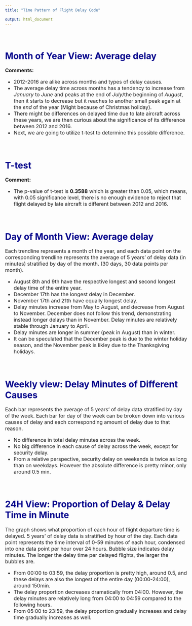 ```yaml
---
title: "Time Pattern of Flight Delay Code"

output: html_document
---
```


<style type="text/css">

body{ /* Normal  */
      font-size: 16px;
  }
}
h1.title {
  font-size: 30px;
  color: DarkBlue;
}
h1 { /* Header 1 */
  font-size: 28px;
  color: DarkBlue;
}
h2 { /* Header 2 */
    font-size: 16px;
  color: DarkBlue;
}

}
code.r{ /* Code block */
    font-size: 12px;
}
pre { /* Code block - determines code spacing between lines */
    font-size: 14px;
}
</style>

\


# Month of Year View: Average delay

**Comments:**

* 2012-2016 are alike across months and types of delay causes. 
* The average delay time across months has a tendency to increase from $January$ to $June$ and peaks at the end of $July$/the beginning of $August$, then it starts to decrease but it reaches to another small peak again at the $end$ of the year (Might because of Christmas holiday). \
* There might be differences on delayed time due to late aircraft across these years, we are then curious about the significance of its difference between 2012 and 2016. 
* Next, we are going to utilize t-test to determine this possible difference.

\


# T-test

**Comment:**

* The p-value of t-test is **0.3588** which is greater than 0.05, which means, with 0.05 significance level, there is no enough evidence to reject that flight delayed by late aircraft is different between 2012 and 2016.

\


# Day of Month View: Average delay

Each trendline represents a month of the year, and each data point on the corresponding trendline represents the average of 5 years' of delay data (in minutes) stratified by day of the month.  (30 days, 30 data points per month). 

* August 8th and 9th have the respective longest and second longest delay time of the entire year.  
* December 17th has the longest delay in December. 
* November 17th and 21th have equally longest delay. 
* Delay minutes increase from May to August, and decrease from August to November. December does not follow this trend, demonstrating instead longer delays than in November. Delay minutes are relatively stable through January to April. 
* Delay minutes are longer in summer (peak in August) than in winter. 
* It can be speculated that the December peak is due to the winter holiday season, and the November peak is likley due to the Thanksgiving holidays. 

\


# Weekly view: Delay Minutes of Different Causes

Each bar represents the average of 5 years' of delay data stratified by day of the week. Each bar for day of the week can be broken down into various causes of delay and each corresponding amount of delay due to that reason. 

* No difference in total delay minutes across the week.
* No big difference in each cause of delay across the week, except for security delay.
* From a relative perspective, security delay on weekends is twice as long than on weekdays. However the absolute difference is pretty minor, only around 0.5 min.

\


# 24H View: Proportion of Delay & Delay Time in Minute

The graph shows what proportion of each hour of flight departure time is delayed. 5 years' of delay data is stratified by hour of the day. Each data point represents the time interval of 0-59 minutes of each hour, condensed into one data point per hour over 24 hours. Bubble size indicates delay minutes. The longer the delay time per delayed flights, the larger the bubbles are. 

* From 00:00 to 03:59, the delay proportion is pretty high, around 0.5, and these delays are also the longest of the entire day (00:00-24:00), around 150min. 
* The delay proportion decreases dramatically from 04:00. However, the delay minutes are relatively long from 04:00 to 04:59 compared to the following hours. 
* From 05:00 to 23:59, the delay proportion gradually increases and delay time gradually increases as well.
